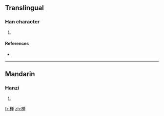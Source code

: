 {{also|樿}}
==Translingual==

===Han character===
{{Han char|rn=75|rad=木|as=08|sn=12|four=|canj=木金田十 (DCWJ)}}

# {{defn|Han|sort=木08}}

====References====
* {{Han ref|kx=0537.131|hdz=21238.031|uh=692B|ud=26923}}

----

==Mandarin==

===Hanzi===
{{cmn-hanzi|pin=[[zhǎn]] ([[zhan3]])|wg=chan<sup>3</sup>}}

# {{defn|Mandarin|sort=木08}}

[[fr:椫]]
[[zh:椫]]